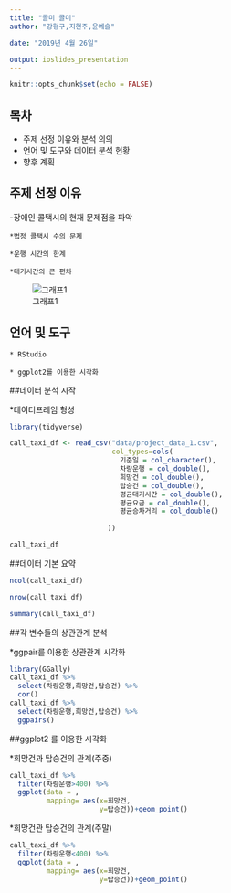 ---
title: "콜미 콜미"
author: "강형구,지현주,윤예슬"

date: "2019년 4월 26일"

output: ioslides_presentation
---

```{r setup, include=FALSE}
knitr::opts_chunk$set(echo = FALSE)
```


## 목차

- 주제 선정 이유와 분석 의의
- 언어 및 도구와 데이터 분석 현황
- 향후 계획

## 주제 선정 이유

-장애인 콜택시의 현재 문제점을 파악
   
    *법정 콜택시 수의 문제
   
    *운행 시간의 한계
  
    *대기시간의 큰 편차
   ![그래프1](http://newsimg.hankookilbo.com/2017/12/13/201712131998205869_1.jpg)


## 언어 및 도구

    * RStudio
    
    * ggplot2를 이용한 시각화
    
##데이터 분석 시작
   
   
   *데이터프레임 형성
   
   
```{r dataframe,warning=FALSE}
library(tidyverse)

call_taxi_df <- read_csv("data/project_data_1.csv",
                         col_types=cols(
                           기준일 = col_character(),
                           차량운행 = col_double(),
                           희망건 = col_double(),
                           탑승건 = col_double(),
                           평균대기시간 = col_double(),
                           평균요금 = col_double(),
                           평균승차거리 = col_double()
                           
                        ))

call_taxi_df

```

##데이터 기본 요약

```{r summary}


ncol(call_taxi_df) 

nrow(call_taxi_df)

summary(call_taxi_df)

```

##각 변수들의 상관관계 분석
   
   *ggpair를 이용한 상관관계 시각화
   
   
```{r ggplot,echo=FALSE}
library(GGally)
call_taxi_df %>% 
  select(차량운행,희망건,탑승건) %>% 
  cor()
call_taxi_df %>% 
  select(차량운행,희망건,탑승건) %>% 
  ggpairs()

```




##ggplot2 를 이용한 시각화

 
   *희망건과 탑승건의 관계(주중)
```{r ggplot1, echo=FALSE}


call_taxi_df %>% 
  filter(차량운행>400) %>% 
  ggplot(data = ,
         mapping= aes(x=희망건,
                      y=탑승건))+geom_point()
```

  
  
  
   *희망건관 탑승건의 관계(주말)
```{r ggplot2, echo=FALSE}
call_taxi_df %>% 
  filter(차량운행<400) %>% 
  ggplot(data = ,
         mapping= aes(x=희망건,
                      y=탑승건))+geom_point()
```
